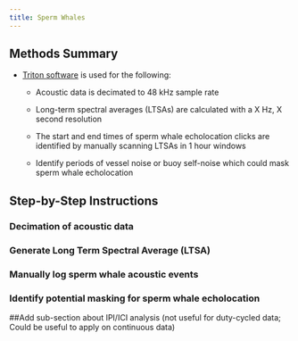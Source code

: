 ```yaml
---
title: Sperm Whales
---
```


## Methods Summary

-   [Triton software](https://github.com/MarineBioAcousticsRC/Triton) is used for the following:

    -   Acoustic data is decimated to 48 kHz sample rate

    -   Long-term spectral averages (LTSAs) are calculated with a X Hz, X second resolution

    -   The start and end times of sperm whale echolocation clicks are identified by manually scanning LTSAs in 1 hour windows

    -   Identify periods of vessel noise or buoy self-noise which could mask sperm whale echolocation

## Step-by-Step Instructions

### Decimation of acoustic data

### Generate Long Term Spectral Average (LTSA) 

### Manually log sperm whale acoustic events

### Identify potential masking for sperm whale echolocation 

##Add sub-section about IPI/ICI analysis (not useful for duty-cycled data; Could be useful to apply on continuous data)
